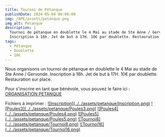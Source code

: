 ```yaml
---
title: Tournoi de Pétanque
publishDate: 2024-05-04 00:00:00
img: /APE/assets/petanque.png
img_alt: Petanque
description: |
  Tournoi de pétanque en doublette le 4 Mai au stade de Ste Anne / Gervonde.
  Inscription à 16h. Jet de but à 17H. 10€ par doublette. Restauration sur place.
tags:
  - Pétanque
  - Doublette
  - 10€
---
```

<p>
  Nous organisons un tournoi de pétanque en doublette le 4 Mai au stade de Ste Anne / Gervonde.
  Inscription à 16h. Jet de but à 17H. 10€ par doublette. Restauration sur place.
</p>
<p>
Pour s'inscrire en tant que bénévole, vous pouvez le faire ici :
<a href="https://framadate.org/Dp6z1D9Zo3qxuCVg" target="_blank">ORGANISATION PETANQUE</a>
</p>
<p>
Fichiers à imprimer :
<a href='/APE/assets/petanque/Inscription Equipes.pdf' target='_blank'>![Inscription](../../assets/petanque/Inscription.png)</a>
<a href='/APE/assets/petanque/Poules par 3.pdf' target='_blank'>![Poules3](../../assets/petanque/Poules3.png)</a>
<a href='/APE/assets/petanque/Poules par 4.pdf' target='_blank'>![Poules4](../../assets/petanque/Poules4.png)</a>
<a href='/APE/assets/petanque/Poules par 5.pdf' target='_blank'>![Poules5](../../assets/petanque/Poules5.png)</a>
<a href='/APE/assets/petanque/Tournoi8eme.pdf' target='_blank'>![Tournoi8](../../assets/petanque/Tournoi8.png)</a>
<a href='/APE/assets/petanque/Tournoi16eme.pdf' target='_blank'>![Tournoi16](../../assets/petanque/Tournoi16.png)</a>
</p>